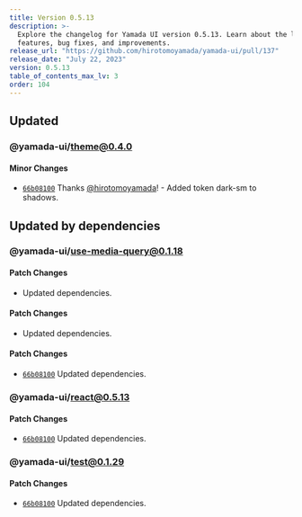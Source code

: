 ```yaml
---
title: Version 0.5.13
description: >-
  Explore the changelog for Yamada UI version 0.5.13. Learn about the latest
  features, bug fixes, and improvements.
release_url: "https://github.com/hirotomoyamada/yamada-ui/pull/137"
release_date: "July 22, 2023"
version: 0.5.13
table_of_contents_max_lv: 3
order: 104
---
```


## Updated

### @yamada-ui/theme@0.4.0

#### Minor Changes

- [`66b08100`](https://github.com/hirotomoyamada/yamada-ui/commit/66b081004f7ce5d47173bbd5d1a967a3f8d16241) Thanks [@hirotomoyamada](https://github.com/hirotomoyamada)! - Added token dark-sm to shadows.

## Updated by dependencies

### @yamada-ui/use-media-query@0.1.18

#### Patch Changes

- Updated dependencies.

#### Patch Changes

- Updated dependencies.

#### Patch Changes

- [`66b08100`](https://github.com/hirotomoyamada/yamada-ui/commit/66b081004f7ce5d47173bbd5d1a967a3f8d16241) Updated dependencies.

### @yamada-ui/react@0.5.13

#### Patch Changes

- [`66b08100`](https://github.com/hirotomoyamada/yamada-ui/commit/66b081004f7ce5d47173bbd5d1a967a3f8d16241) Updated dependencies.

### @yamada-ui/test@0.1.29

#### Patch Changes

- [`66b08100`](https://github.com/hirotomoyamada/yamada-ui/commit/66b081004f7ce5d47173bbd5d1a967a3f8d16241) Updated dependencies.

